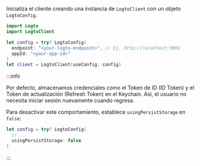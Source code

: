 Inicializa el cliente creando una instancia de `LogtoClient` con un objeto `LogtoConfig`.

```swift title="ContentView.swift"
import Logto
import LogtoClient

let config = try? LogtoConfig(
  endpoint: "<your-logto-endpoint>", // Ej. http://localhost:3001
  appId: "<your-app-id>"
)
let client = LogtoClient(useConfig: config)
```

:::info

Por defecto, almacenamos credenciales como el Token de ID (ID Token) y el Token de actualización (Refresh Token) en el Keychain. Así, el usuario no necesita iniciar sesión nuevamente cuando regresa.

Para desactivar este comportamiento, establece `usingPersistStorage` en `false`:

```swift
let config = try? LogtoConfig(
  // ...
  usingPersistStorage: false
)
```

:::
